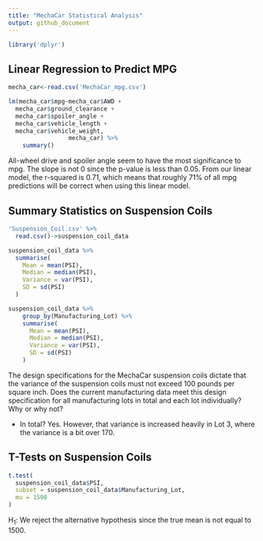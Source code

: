 ---
title: "MechaCar Statistical Analysis"
output: github_document
---
```{r, include = FALSE}
library('dplyr')
```
## Linear Regression to Predict MPG

```{r, echo = FALSE, message = FALSE}
mecha_car<-read.csv('MechaCar_mpg.csv')

lm(mecha_car$mpg~mecha_car$AWD +
  mecha_car$ground_clearance +
  mecha_car$spoiler_angle +
  mecha_car$vehicle_length +
  mecha_car$vehicle_weight,
                 mecha_car) %>%
    summary()

```

All-wheel drive and spoiler angle seem to have the most significance to mpg. The slope is not 0 since the p-value is less than 0.05. From our linear model, the r-squared is 0.71, which means that roughly 71% of all mpg predictions will be correct when using this linear model.

## Summary Statistics on Suspension Coils
```{r echo = FALSE, message = FALSE}
'Suspension_Coil.csv' %>%
  read.csv()->suspension_coil_data

suspension_coil_data %>%
  summarise(
    Mean = mean(PSI),
    Median = median(PSI),
    Variance = var(PSI),
    SD = sd(PSI)
  )

```
```{r echo = FALSE, message = FALSE}
suspension_coil_data %>%
    group_by(Manufacturing_Lot) %>%
    summarise(
      Mean = mean(PSI),
      Median = median(PSI),
      Variance = var(PSI),
      SD = sd(PSI)
    )
```

The design specifications for the MechaCar suspension coils dictate that the variance of the suspension coils must not exceed 100 pounds per square inch. Does the current manufacturing data meet this design specification for all manufacturing lots in total and each lot individually? Why or why not?

- In total? Yes. However, that variance is increased heavily in Lot 3, where the variance is a bit over 170.

## T-Tests on Suspension Coils
```{r echo = FALSE, message = FALSE}
t.test(
  suspension_coil_data$PSI,
  subset = suspension_coil_data$Manufacturing_Lot,
  mu = 1500
)
```

H<sub>1</sub>: We reject the alternative hypothesis since the true mean is not equal to 1500.